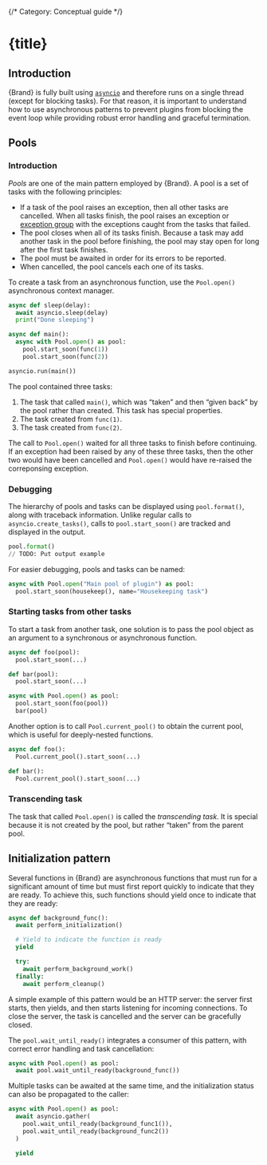 {/* Category: Conceptual guide */}





# {title}

## Introduction

{Brand} is fully built using [`asyncio`](https://docs.python.org/3/library/asyncio.html) and therefore runs on a single thread (except for blocking tasks). For that reason, it is important to understand how to use asynchronous patterns to prevent plugins from blocking the event loop while providing robust error handling and graceful termination.


## Pools

### Introduction

_Pools_ are one of the main pattern employed by {Brand}. A pool is a set of tasks with the following principles:

- If a task of the pool raises an exception, then all other tasks are cancelled. When all tasks finish, the pool raises an exception or [exception group](https://peps.python.org/pep-0654/) with the exceptions caught from the tasks that failed.
- The pool closes when all of its tasks finish. Because a task may add another task in the pool before finishing, the pool may stay open for long after the first task finishes.
- The pool must be awaited in order for its errors to be reported.
- When cancelled, the pool cancels each one of its tasks.

To create a task from an asynchronous function, use the `Pool.open()` asynchronous context manager.

```py
async def sleep(delay):
  await asyncio.sleep(delay)
  print("Done sleeping")

async def main():
  async with Pool.open() as pool:
    pool.start_soon(func(1))
    pool.start_soon(func(2))

asyncio.run(main())
```

The pool contained three tasks:

1. The task that called `main()`, which was “taken” and then “given back” by the pool rather than created. This task has special properties.
1. The task created from `func(1)`.
1. The task created from `func(2)`.

The call to `Pool.open()` waited for all three tasks to finish before continuing. If an exception had been raised by any of these three tasks, then the other two would have been cancelled and `Pool.open()` would have re-raised the correponsing exception.

### Debugging

The hierarchy of pools and tasks can be displayed using `pool.format()`, along with traceback information. Unlike regular calls to `asyncio.create_tasks()`, calls to `pool.start_soon()` are tracked and displayed in the output.

```py
pool.format()
// TODO: Put output example
```

For easier debugging, pools and tasks can be named:

```py
async with Pool.open("Main pool of plugin") as pool:
  pool.start_soon(housekeep(), name="Housekeeping task")
```

### Starting tasks from other tasks

To start a task from another task, one solution is to pass the pool object as an argument to a synchronous or asynchronous function.

```py
async def foo(pool):
  pool.start_soon(...)

def bar(pool):
  pool.start_soon(...)

async with Pool.open() as pool:
  pool.start_soon(foo(pool))
  bar(pool)
```

Another option is to call `Pool.current_pool()` to obtain the current pool, which is useful for deeply-nested functions.

```py
async def foo():
  Pool.current_pool().start_soon(...)

def bar():
  Pool.current_pool().start_soon(...)
```

### Transcending task

The task that called `Pool.open()` is called the _transcending task_. It is special because it is not created by the pool, but rather “taken” from the parent pool.


## Initialization pattern

Several functions in {Brand} are asynchronous functions that must run for a significant amount of time but must first report quickly to indicate that they are ready. To achieve this, such functions should yield once to indicate that they are ready:

```py
async def background_func():
  await perform_initialization()

  # Yield to indicate the function is ready
  yield

  try:
    await perform_background_work()
  finally:
    await perform_cleanup()
```

A simple example of this pattern would be an HTTP server: the server first starts, then yields, and then starts listening for incoming connections. To close the server, the task is cancelled and the server can be gracefully closed.

The `pool.wait_until_ready()` integrates a consumer of this pattern, with correct error handling and task cancellation:

```py
async with Pool.open() as pool:
  await pool.wait_until_ready(background_func())
```

Multiple tasks can be awaited at the same time, and the initialization status can also be propagated to the caller:

```py
async with Pool.open() as pool:
  await asyncio.gather(
    pool.wait_until_ready(background_func1()),
    pool.wait_until_ready(background_func2())
  )

  yield
```

